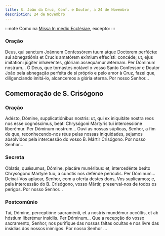 ```yaml
---
title: S. João da Cruz, Conf. e Doutor, a 24 de Novembro
description: 24 de Novembro
---
```


:::note
Como na [Missa In médio Ecclésiae](/missal/comum/13doutores), excepto:
:::

### Oração

<div class="side-by-side not-content">
  <span>
    Deus, qui sanctum Joánnem Confessórem tuum atque Doctorem perféctæ sui abnegatiónis et Crucis
    amatórem exímium effecísti: concéde; ut, ejus imitatióni júgiter inhæréntes, glóriam assequámur
    ætérnam. Per Dóminum nostrum...
  </span>
  <span>
    Ó Deus, que tornastes notável o vosso Santo Confessor e Doutor João pela abnegação perfeita de
    si próprio e pelo amor à Cruz, fazei que, diligenciando imitá-lo, alcancemos a glória eterna.
    Por nosso Senhor...
  </span>
</div>

## Comemoração de S. Crisógono

### Oração

<div class="side-by-side not-content">
  <span>
    Adésto, Dómine, supplicatiónibus nostris: ut, qui ex iniquitáte nostra reos nos esse
    cognóscimus, beáti Chrysógoni Mártyris tui intercessióne liberémur. Per Dóminum nostrum...
  </span>
  <span>
    Ouvi as nossas súplicas, Senhor, a fim de que, reconhecendo-nos réus pelas nossas iniquidades,
    sejamos absolvidos pela intercessão do vosso B. Mártir Crisógono. Por nosso Senhor...
  </span>
</div>

### Secreta

<div class="side-by-side not-content">
  <span>
    Oblatis, quǽsumus, Dómine, placáre munéribus: et, intercedénte beáto Chrysógono Mártyre tuo, a
    cunctis nos defénde perículis. Per Dóminum...
  </span>
  <span>
    Deixai-Vos aplacar, Senhor, com a oferta destes dons, Vos suplicamos; e, pela intercessão do B.
    Crisógono, vosso Mártir, preservai-nos de todos os perigos. Por nosso Senhor...
  </span>
</div>

### Postcomúnio

<div class="side-by-side not-content">
  <span>
    Tui, Dómine, perceptióne sacraménti, et a nostris mundémur occúltis, et ab hóstium liberémur
    insídiis. Per Dóminum...
  </span>
  <span>
    Que a recepção do vosso sacramento, Senhor, nos purifique das nossas faltas ocultas e nos livre
    das insídias dos nossos inimigos. Por nosso Senhor ...
  </span>
</div>
